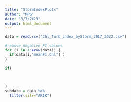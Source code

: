 ```yaml
---
title: "StormIndexPlots"
author: "MPG"
date: "3/7/2023"
output: html_document
---
```


```r

data = read.csv("Chl_Turb_index_byStorm_2017_2022.csv")

#remove negative FI values
for (i in 1:nrow(data)) {
  if(data[i,"meanFI.Chl"] )
}

if(
  
  
  
)
subdata = data %>%
  filter(site="ARIK") 

```

